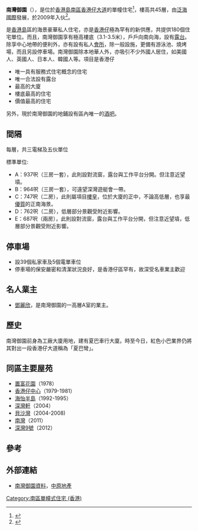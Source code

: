{{Notability Unreferenced |time=2019-10-25T15:18:58+00:00}}
{{Infobox_housinghk 
| name = Jadewater<br>南灣御園
| photo = Jadewater (full view).jpg
| phototitle = 南灣御園（圖中間的一座）
| address= [[香港|香港]][[南區_(香港)|南區]][[香港仔大道|香港仔大道]]238號
| developer= [[泛海國際|泛海國際]]
| use = 住宅
| blocknumber = 1
| yearofcompletion = 2009年
| former = 香港仔[[夏巴|夏巴]]車廠
| floornumber = 45（6樓起，不設14、24、34、44樓）
| facilities = 會所、停車場
}}

'''南灣御園'''（{{lang-en|Jadewater}}），是位於[[香港島|香港島]][[南區_(香港)|南區]][[香港仔大道|香港仔大道]]的單幢住宅<ref>{{cite news|url=http://the-sun.on.cc/cnt/finance/20121111/00436_001.html|title=南灣御園漁港風情|publisher=太陽報|date=2012年11月11日|accessdate=2019年10月10日|archive-date=2019年10月10日|archive-url=https://web.archive.org/web/20191010085358/http://the-sun.on.cc/cnt/finance/20121111/00436_001.html|dead-url=no}}</ref>，樓高共45層，由[[泛海國際|泛海國際]]發展，於2009年入伙<ref>{{cite news|url=http://std.stheadline.com/daily/article/detail/611124/%E6%97%A5%E5%A0%B1|title=南灣御園設計摩登時尚|publisher=星島日報|date=2009-02-12|accessdate=2019-10-10|archive-date=2019-10-10|archive-url=https://web.archive.org/web/20191010085358/http://std.stheadline.com/daily/article/detail/611124/%25E6%2597%25A5%25E5%25A0%25B1|dead-url=no}}</ref>。

是[[香港島|香港島]]區的海景豪華私人住宅，亦是[[香港仔|香港仔]]極為罕有的新供應，共提供180個住宅單位。而且，南灣御園享有極高樓底（3.1-3.5米），戶戶向南向海，設有[[露台|露台]]。除享中心地帶的便利外，亦有設有私人[[會所|會所]]，除一般設施，更備有游泳池、燒烤場，而且另設停車場。南灣御園除本地華人外，亦吸引不少外國人居住，如美國人、英國人、日本人、韓國人等。項目是香港仔

*唯一具有服務式住宅概念的住宅
*唯一合法設有露台
*最高的大廈
*樓底最高的住宅
*價值最高的住宅

另外，現於南灣御園的地鋪設有區內唯一的[[酒吧|酒吧]]。

==間隔==
每層，共三電梯及五伙單位

標準單位:
* A：937呎（三房一套），此則設對流窗，露台與工作平台分開。但注意近望墳。
* B：964呎（三房一套），可遠望深灣遊艇會一帶。
* C：747呎（二房），此則屬項目[[樓皇|樓皇]]，位於大廈的正中，不論高低層，也享最[[優質|優質]]的正南海景。
* D：762呎（二房），低層部分景觀受附近影響。
* E：687呎（兩房），此則設對流窗，露台與工作平台分開，但注意近望墳，低層部分景觀受附近影響。

==停車場==
*設39個私家車及5個電單車位
*停車場的保安嚴密和清潔狀況良好，是香港仔區罕有，故深受名車業主歡迎

==名人業主==
*[[鄧麗欣|鄧麗欣]]，是南灣御園的一高層A室的業主。

==歷史==
南灣御園前身為工廠大廈用地，建有夏巴車行大廈。時至今日，紅色小巴業界仍將其對出一段香港仔大道稱為「夏巴彎」。

==同區主要屋苑==
*[[置富花園|置富花園]]（1978）
*[[香港仔中心|香港仔中心]]（1979-1981）
*[[海怡半島|海怡半島]]（1992-1995）
*[[深灣軒|深灣軒]]（2004）
*[[貝沙灣|貝沙灣]]（2004-2008)
*[[南灣_(住宅)|南灣]]（2011）
*[[深灣9號|深灣9號]]（2012）

==參考==
{{reflist}}

==外部連結==
{{commonscat|Jadewater, Hong Kong}}
*[http://hk.centadata.com/tfs_centadata/Pih2Sln/TransactionHistory.aspx?code=SDPPWDPXPA&type=1&info=basicinfo 南灣御園資料]，[[中原地產|中原地產]]

[[Category:南區單幢式住宅_(香港)|Category:南區單幢式住宅 (香港)]]